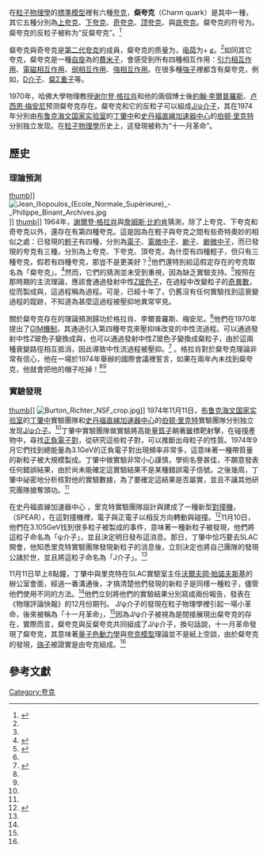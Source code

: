 {{NoteTA|G1=Physics}}
{{Infobox Particle
| bgcolour =
| name = 粲夸克（Charm Quark）
| image =[[FILE:Charm_quark.svg|150px]]
| caption =
| num_types =
| composition = [[基本粒子|基本粒子]]
| family = [[费米子|费米子]]
| group = [[夸克|夸克]]
| generation = 第二
| interaction = [[强相互作用|强相互作用]]，[[弱相互作用|弱相互作用]]，[[电磁相互作用|电磁相互作用]]，[[引力相互作用|引力相互作用]]
| theorized = [[谢尔登·格拉肖|格拉肖]]，[[約翰·李爾普羅斯|李爾普羅斯]]，[[卢西恩·梅安尼|梅安尼]]（1970年）
| discovered ={{plainlist|
*[[伯顿·里克特|里克特]]團隊（1974年）
*[[丁肇中|丁肇中]]團隊（1974年）}}
| symbol = {{SubatomicParticle|Charm quark}}
|mass = {{val|1.275|+0.025|-0.035|ul=GeV}}<ref name="PDG2018">
{{cite journal
 |author=M. Tanabashi et al. (Particle Data Group)
 |title=Review of Particle Physics
 |year= 2018
 |doi=10.1103/PhysRevD.98.030001
 |volume=98
 |issue=3
 |pages=030001
 |journal=Physical Review D
 |url=http://pdglive.lbl.gov/DataBlock.action?node=Q004M
 }}</ref>  
| decay_time =
| decay_particle = {{plainlist|
*[[奇夸克|奇夸克]] （~95%）
*[[下夸克|下夸克]]（~5%）<ref name="hyperphysics">
{{cite web
 |quote=The c quark has about 5% probability of decaying into a d quark instead of an s quark.
 |author=R. Nave
 |url=http://hyperphysics.phy-astr.gsu.edu/hbase/particles/qrkdec.html
 |title=Transformation of Quark Flavors by the Weak Interaction
 |accessdate=2010-12-06
}}</ref><ref name="PDG2010_CKM">
{{cite journal
 |author=K. Nakamura ''et al.'' (Particle Data Group)
 |year=2010
 |title=Review of Particles Physics: The CKM Quark-Mixing Matrix
 |url=http://pdg.lbl.gov/2010/reviews/rpp2010-rev-ckm-matrix.pdf
 |journal=Journal of Physics G
 |volume=37 |issue=75021 |page=150
 |doi=10.1088/0954-3899/37/7a/075021
 |displayauthors=etal 
 |bibcode=2010JPhG...37g5021N}}</ref>}}
| electric_charge =+{{sfrac|2|3}}''e''
| color_charge =Yes
| spin = 1/2
| num_spin_states =
}}

在[[粒子物理學|粒子物理學]]的[[標準模型|標準模型]]裡有六種[[夸克|夸克]]，'''粲夸克'''（Charm quark）是其中一種，其它五種分別為[[上夸克|上夸克]]、[[下夸克|下夸克]]、[[奇夸克|奇夸克]]、[[顶夸克|顶夸克]]、與[[底夸克|底夸克]]。粲夸克的符号为{{SubatomicParticle|Charm quark}}。粲夸克的反粒子被称为“反粲夸克”。<ref name=Griffiths2008>{{citation| author=Griffiths, David J.|title=Introduction to Elementary Particles|edition=2nd revised| publisher=WILEY-VCH |year=2008|isbn= 978-3-527-40601-2}}</ref>{{rp|49}}

粲夸克與奇夸克是[[代_(粒子物理學)|第二代]][[夸克|夸克]]的成員，粲夸克的质量为{{val|1.275|+0.025|-0.035|ul=GeV}}，[[电荷|电荷]]为+{{sfrac|2|3}} [[基本電荷|''e'']]。<ref name="PDG2018"/>如同其它夸克，粲夸克是一種[[自旋|自旋]]為{{sfrac|1|2}}的[[費米子|費米子]]，會感受到所有四種相互作用：[[引力相互作用|引力相互作用]]、[[電磁相互作用|電磁相互作用]]、[[弱相互作用|弱相互作用]]、[[強相互作用|強相互作用]]。在很多種[[強子|強子]]裡都含有粲夸克，例如，[[D介子|D介子]]、[[Σ粒子|粲Σ重子]]等。

1970年，哈佛大學物理教授[[谢尔登·格拉肖|谢尔登·格拉肖]]和他的兩個博士後[[約翰·李爾普羅斯|約翰·李爾普羅斯]]、[[卢西恩·梅安尼|卢西恩·梅安尼]]预测粲夸克存在。粲夸克和它的反粒子可以組成[[J/ψ介子|J/ψ介子]]，其在1974年分別由[[布鲁克海文国家实验室|布鲁克海文国家实验室]]的[[丁肇中|丁肇中]]和[[SLAC_国家加速器实验室|史丹福直線加速器中心]]的[[伯顿·里克特|伯顿·里克特]]分别独立发现。在[[粒子物理學|粒子物理學]]历史上，这發現被称为“十一月革命”。

==歷史==
===理論預測===
[[FILE:Sheldon_Glashow_at_Harvard_cropped.jpg|thumb]]]]
[[File:Jean_Iliopoulos_(Ecole_Normale_Supérieure)_-_Philippe_Binant_Archives.jpg|thumb]]]]
[[FILE:Luciano_Maiani_1996.jpg|thumb]]]]
1964年，[[謝爾登·格拉肖|謝爾登·格拉肖]]與[[詹姆斯·比約肯|詹姆斯·比約肯]]猜測，除了上夸克、下夸克和奇夸克以外，還存在有第四種夸克。這是因為在輕子與夸克之間有些奇特奧妙的相似之處：已發現的[[輕子|輕子]]有四種，分別為[[電子|電子]]、[[電微中子|電微中子]]、[[緲子|緲子]]、[[緲微中子|緲微中子]]，而已發現的夸克有三種，分別為上夸克、下夸克、頂夸克，為什麼有四種輕子，但只有三種夸克，假若有四種夸克，那豈不是更美好？<ref name=Griffiths2008/>{{rp|42-43}}他們還特別給這假定存在的夸克取名為「粲夸克」。<ref name=Barnett>{{Citation
 | last =Barnett
 | first =R. Michael
 | last2 =Muehry
 | first2 =Henry
 | last3 =Quinn
 | first3 =Helen
 | title =The Charm of Strange Quarks: Mysteries and Revolutions of Particle Physics
 | publisher =Springer Science & Business Media
 | year =2013
 | edition =illustrated
 | isbn =9780387215341}}</ref>{{rp|200}}然而，它們的猜測並未受到重視，因為缺乏實驗支持。<ref name=Kragh2002>{{cite book | last =Kragh | first =Helge | title =Quantum Generations: A History of Physics in the Twentieth Century  | publisher =Princeton University Press | edition =Reprint | date =2002 | isbn =978-0691095523}}</ref>{{rp|345}}按照在那時期的主流理論，{{SubatomicParticle|Kaon0}}應該會通過發射中性[[Z玻色子|Z玻色子]]，在過程中改變粒子的[[奇異數|奇異數]]，從而製成{{SubatomicParticle|muon-}}與{{SubatomicParticle|antimuon}}，這過程稱為{{le|味改变的中性流|flavor changing neutral current}}過程。可是，已經十年了，仍舊沒有任何實驗找到這衰變過程的蹤跡，不知道為甚麼這過程被壓抑地異常罕見。

關於粲夸克存在的理論預測歸功於格拉肖、李爾普羅斯、梅安尼。<ref name=Baggott/>{{rp|247-248}}他們在1970年提出了[[GIM機制|GIM機制]]，其通過引入第四種夸克來壓抑味改变的中性流過程。{{SubatomicParticle|Kaon0}}可以通過發射中性Z玻色子變換成{{SubatomicParticle|muon-}}與{{SubatomicParticle|antimuon}}，也可以通過發射中性Z玻色子變換成粲粒子，由於這兩種衰變路徑相互抵消，因此導致中性流過程被壓抑。<ref name=Baggott>{{Citation
 | last =Baggott
 | first =Jim
 | title =The Quantum Story: A History in 40 Moments
 | publisher =OUP Oxford
 | year =2011
 | edition =illustrated, reprint
 | isbn =9780199566846}}</ref>{{rp|250}}
。格拉肖對於粲夸克理論非常有信心，他在一場於1974年舉辦的國際會議裡誓言，如果在兩年內未找到粲夸克，他就會把他的帽子吃掉！<ref name=Barnett/>{{rp|202}}<ref name=Baggott/>{{rp|266}}

===實驗發現===
[[FILE:Samuel_ting_10-19-10.jpg|thumb]]]]
[[File:Burton_Richter_NSF_crop.jpg|thumb]]]]
1974年11月11日，[[布鲁克海文国家实验室|布鲁克海文国家实验室]]的[[丁肇中|丁肇中]]實驗團隊和[[SLAC_国家加速器实验室|史丹福直線加速器中心]]的[[伯顿·里克特|伯顿·里克特]]實驗團隊分别独立发现[[J/ψ介子|J/ψ介子]]。<ref name=Kragh2002/>{{rp|346}}丁肇中實驗團隊做實驗將高能量[[質子|質子]]朝著[[鈹|鈹]]標靶射擊，在碰撞產物中，尋找[[电子偶素|正負電子對]]，從研究這些粒子對，可以推斷出母粒子的性質。1974年9月它們找到總能量為3.1GeV的正負電子對出現頻率非常多，這意味著一種帶質量的新粒子被大規模製成。丁肇中做實驗非常小心謹慎，學術名譽甚佳，不願意發表任何錯誤結果，由於尚未能確定這實驗結果不是某種錯誤電子信號。之後幾周，丁肇中祕密地分析核對他的實驗數據，為了要確定這結果是否屬實，並且不讓其他研究團隊搶奪頭功。<ref name=Barnett/>{{rp|1}}

在史丹福直線加速器中心 ，里克特實驗團隊設計與建成了一種新型[[對撞機|對撞機]]，{{le|史丹福正負電子非對稱環|Stanford Positron Electron Asymmetric Rings}}（SPEAR），在這對撞機裡，電子與正電子以相反方向轉動與碰撞。<ref>{{Citation
 | last =Soliday
 | first =Amanda
 | title =The November Revolution
 | journal =Symmetry
 | year =2014
 | url =https://www.symmetrymagazine.org/article/november-2014/the-november-revolution
 | archive-url =https://web.archive.org/web/20190311133644/https://www.symmetrymagazine.org/article/november-2014/the-november-revolution
 | archive-date =2019-03-11}}</ref>11月10日，他們在3.105GeV找到很多粒子被製成的事件，意味著一種新粒子被發現，他們將這粒子命名為「ψ介子」，並且決定明日發布這消息。那日，丁肇中恰巧要去SLAC 開會，他知悉里克特實驗團隊發現新粒子的消息後，立刻決定也將自己團隊的發現公諸於世，並且將這粒子命名為「J介子」。<ref name=Baggott/>{{rp|272}}

11月11日早上8點鐘，丁肇中與里克特在SLAC實驗室主任[[沃爾夫岡·帕諾夫斯基|沃爾夫岡·帕諾夫斯基]]的辦公室會面，經過一番溝通後，才搞清楚他們發現的新粒子是同樣一種粒子，儘管他們使用不同的方法。<ref name=Barnett/>{{rp|5-6}}他們立刻將他們的實驗結果分別寫成兩份報告，發表在《物理評論快報》的12月份期刊。
J/ψ介子的發現在粒子物理學裡引起一場小革命，後來被稱為「十一月革命」，<ref name=Barnett/>{{rp|6}}因為J/ψ介子被視為是間接展現出粲夸克的存在，實際而言，粲夸克與反粲夸克共同組成了J/ψ介子，換句話說，十一月革命發現了粲夸克，其意味著[[量子色動力學|量子色動力學]]與[[夸克模型|夸克模型]]理論並不是紙上空談，由於粲夸克的發現，[[強子|強子]]被證實是由夸克組成。<ref name=Kragh2002/>{{rp|346}}

== 參考文獻 ==
{{reflist}}

{{Particles}}

[[Category:夸克|Category:夸克]]